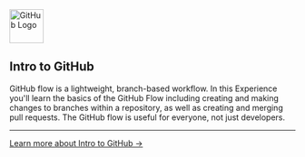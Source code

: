 
<img src="https://github.githubassets.com/images/modules/logos_page/GitHub-Mark.png" alt="GitHub Logo" width="60" />

## Intro to GitHub

GitHub flow is a lightweight, branch-based workflow. In this Experience you'll learn the basics of the GitHub Flow including creating and making changes to branches within a repository, as well as creating and merging pull requests. The GitHub flow is useful for everyone, not just developers.

---

[Learn more about Intro to GitHub →](#)
